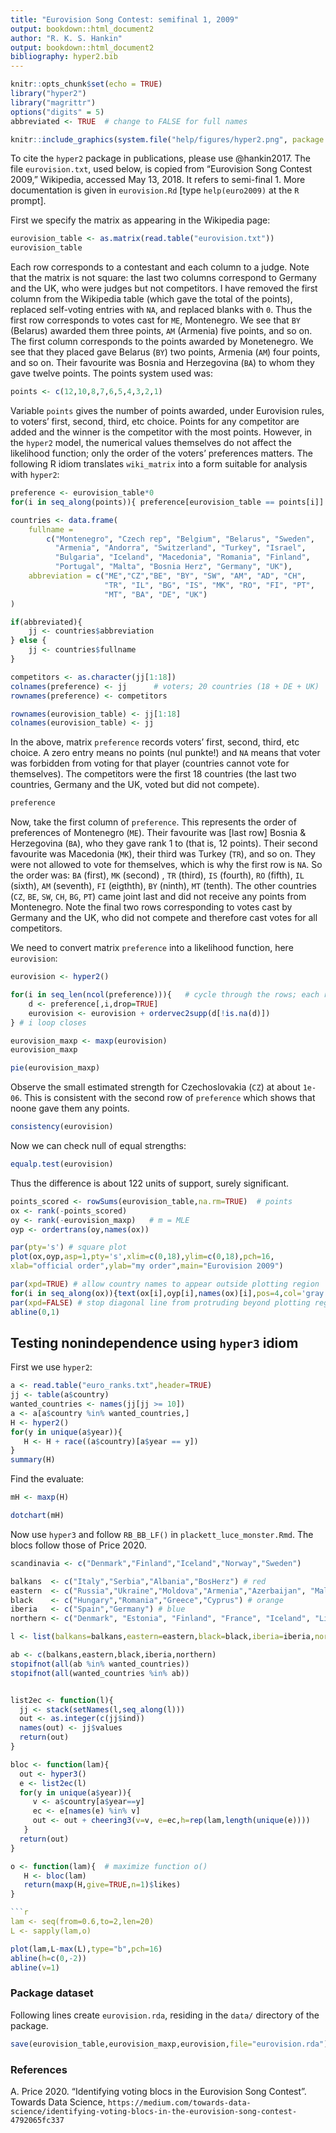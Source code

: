 ```yaml
---
title: "Eurovision Song Contest: semifinal 1, 2009"
output: bookdown::html_document2
author: "R. K. S. Hankin"
output: bookdown::html_document2
bibliography: hyper2.bib
---
```



```r
knitr::opts_chunk$set(echo = TRUE)
library("hyper2")
library("magrittr")
options("digits" = 5)
abbreviated <- TRUE  # change to FALSE for full names
```

```r
knitr::include_graphics(system.file("help/figures/hyper2.png", package = "hyper2"))
```

To cite the `hyper2` package in publications, please use @hankin2017.
The file `eurovision.txt`, used below, is copied from "Eurovision Song
Contest 2009," Wikipedia, accessed May 13, 2018.  It refers to
semi-final 1.  More documentation is given in `eurovision.Rd` [type
`help(euro2009)` at the `R` prompt].

First we specify the matrix as appearing in the Wikipedia page:

```r
eurovision_table <- as.matrix(read.table("eurovision.txt"))
eurovision_table
```

Each row corresponds to a contestant and each column to a judge.  Note
that the matrix is not square: the last two columns correspond to
Germany and the UK, who were judges but not competitors.  I have
removed the first column from the Wikipedia table (which gave the
total of the points), replaced self-voting entries with `NA`, and
replaced blanks with `0`.  Thus the first row corresponds to votes
cast for `ME`, Montenegro.  We see that `BY` (Belarus) awarded them
three points, `AM` (Armenia) five points, and so on.  The first column
corresponds to the points awarded by Monetenegro.  We see that they
placed gave Belarus (`BY`) two points, Armenia (`AM`) four points, and
so on.  Their favourite was Bosnia and Herzegovina (`BA`) to whom they
gave twelve points.  The points system used was:

```r
points <- c(12,10,8,7,6,5,4,3,2,1)
```

Variable `points` gives the number of points awarded, under Eurovision
rules, to voters' first, second, third, etc choice.  Points for any
competitor are added and the winner is the competitor with the most
points.  However, in the `hyper2` model, the numerical values
themselves do not affect the likelihood function; only the order of
the voters' preferences matters.  The following R idiom translates
`wiki_matrix` into a form suitable for analysis with `hyper2`:

```r
preference <- eurovision_table*0  
for(i in seq_along(points)){ preference[eurovision_table == points[i]] <- i }

countries <- data.frame(
    fullname =
        c("Montenegro", "Czech rep", "Belgium", "Belarus", "Sweden",
          "Armenia", "Andorra", "Switzerland", "Turkey", "Israel",
          "Bulgaria", "Iceland", "Macedonia", "Romania", "Finland",
          "Portugal", "Malta", "Bosnia Herz", "Germany", "UK"),
    abbreviation = c("ME","CZ","BE", "BY", "SW", "AM", "AD", "CH",
                     "TR", "IL", "BG", "IS", "MK", "RO", "FI", "PT",
                     "MT", "BA", "DE", "UK")
)

if(abbreviated){ 
    jj <- countries$abbreviation
} else { 
    jj <- countries$fullname
}

competitors <- as.character(jj[1:18])
colnames(preference) <- jj      # voters; 20 countries (18 + DE + UK)
rownames(preference) <- competitors  

rownames(eurovision_table) <- jj[1:18]
colnames(eurovision_table) <- jj
```

In the above, matrix `preference` records voters' first, second,
third, etc choice.  A zero entry means no points (nul punkte!) and
`NA` means that voter was forbidden from voting for that player
(countries cannot vote for themselves).  The competitors were the
first 18 countries (the last two countries,
Germany and the UK, voted but did not compete).  

```r
preference
```
Now, take the first column of `preference`.  This represents the order
of preferences of Montenegro (`ME`).  Their favourite was [last row]
Bosnia & Herzegovina (`BA`), who they gave rank 1 to (that is, 12
points).  Their second favourite was Macedonia (`MK`), their third was
Turkey (`TR`), and so on.  They were not allowed to vote for themselves,
which is why the first row is `NA`.  So the order was: `BA` (first),
`MK` (second) , `TR` (third), `IS` (fourth), `RO` (fifth), `IL`
(sixth), `AM` (seventh), `FI` (eigthth), `BY` (ninth), `MT` (tenth).
The other countries (`CZ`, `BE`, `SW`, `CH`, `BG`, `PT`) came joint
last and did not receive any points from Montenegro.  Note the final
two rows corresponding to votes cast by Germany and the UK, who did
not compete and therefore cast votes for all competitors.

We need to convert matrix `preference` into a likelihood function,
here `eurovision`:
 
```r
eurovision <- hyper2()

for(i in seq_len(ncol(preference))){   # cycle through the rows; each row is a voter
    d <- preference[,i,drop=TRUE]
	eurovision <- eurovision + ordervec2supp(d[!is.na(d)])
} # i loop closes
```


```r
eurovision_maxp <- maxp(eurovision)
eurovision_maxp
```

```r
pie(eurovision_maxp)
```

Observe the small estimated strength for Czechoslovakia (`CZ`) at
about `1e-06`.  This is consistent with the second row of `preference`
which shows that noone gave them any points.

```r
consistency(eurovision)
```

Now we can check null of equal strengths:

```r
equalp.test(eurovision)
```

Thus the difference is about 122 units of support, surely significant.


```r
points_scored <- rowSums(eurovision_table,na.rm=TRUE)  # points
ox <- rank(-points_scored)
oy <- rank(-eurovision_maxp)   # m = MLE
oyp <- ordertrans(oy,names(ox))

par(pty='s') # square plot
plot(ox,oyp,asp=1,pty='s',xlim=c(0,18),ylim=c(0,18),pch=16,
xlab="official order",ylab="my order",main="Eurovision 2009")

par(xpd=TRUE) # allow country names to appear outside plotting region
for(i in seq_along(ox)){text(ox[i],oyp[i],names(ox)[i],pos=4,col='gray') }
par(xpd=FALSE) # stop diagonal line from protruding beyond plotting region
abline(0,1)
```


## Testing nonindependence using `hyper3` idiom

First we use `hyper2`:

```r
a <- read.table("euro_ranks.txt",header=TRUE)
jj <- table(a$country)
wanted_countries <- names(jj[jj >= 10])
a <- a[a$country %in% wanted_countries,]
H <- hyper2()
for(y in unique(a$year)){
   H <- H + race((a$country)[a$year == y])
}
summary(H)
```

Find the evaluate:

```r
mH <- maxp(H)
```

```r
dotchart(mH)
```

Now use `hyper3` and follow `RB_BB_LF()` in
`plackett_luce_monster.Rmd`.  The blocs follow those of Price 2020.


```r
scandinavia <- c("Denmark","Finland","Iceland","Norway","Sweden")

balkans  <- c("Italy","Serbia","Albania","BosHerz") # red
eastern  <- c("Russia","Ukraine","Moldova","Armenia","Azerbaijan", "Malta","Israel") # purple
black    <- c("Hungary","Romania","Greece","Cyprus") # orange
iberia   <- c("Spain","Germany") # blue
northern <- c("Denmark", "Estonia", "Finland", "France", "Iceland", "Lithuania", "Netherlands", "Norway", "Sweden", "UK") # green

l <- list(balkans=balkans,eastern=eastern,black=black,iberia=iberia,northern=northern)

ab <- c(balkans,eastern,black,iberia,northern)
stopifnot(all(ab %in% wanted_countries))
stopifnot(all(wanted_countries %in% ab))


list2ec <- function(l){
  jj <- stack(setNames(l,seq_along(l)))
  out <- as.integer(c(jj$ind))
  names(out) <- jj$values
  return(out)
}

bloc <- function(lam){
  out <- hyper3()
  e <- list2ec(l)
  for(y in unique(a$year)){
     v <- a$country[a$year==y]
     ec <- e[names(e) %in% v]
     out <- out + cheering3(v=v, e=ec,h=rep(lam,length(unique(e))))
   } 
  return(out)
}
```

```r
o <- function(lam){  # maximize function o()
   H <- bloc(lam)
   return(maxp(H,give=TRUE,n=1)$likes)
}

```r
lam <- seq(from=0.6,to=2,len=20)
L <- sapply(lam,o)
```

```r
plot(lam,L-max(L),type="b",pch=16)
abline(h=c(0,-2))
abline(v=1)
```


### Package dataset {-}

Following lines create `eurovision.rda`, residing in the `data/` directory of the package.

```r
save(eurovision_table,eurovision_maxp,eurovision,file="eurovision.rda")
```


### References {-}

A. Price 2020. "Identifying voting blocs in the Eurovision Song Contest".  Towards Data Science,
`https://medium.com/towards-data-science/identifying-voting-blocs-in-the-eurovision-song-contest-4792065fc337`


